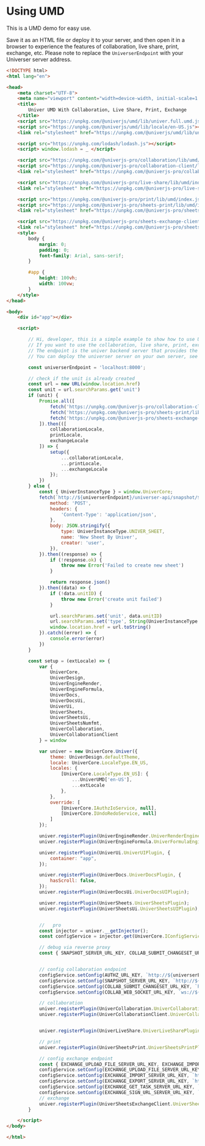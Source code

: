 # Using UMD

This is a UMD demo for easy use.

Save it as an HTML file or deploy it to your server, and then open it in a browser to experience the features of collaboration, live share, print, exchange, etc. Please note to replace the `UniverserEndpoint` with your Universer server address.

```html
<!DOCTYPE html>
<html lang="en">

<head>
    <meta charset="UTF-8">
    <meta name="viewport" content="width=device-width, initial-scale=1.0">
    <title>
        Univer UMD With Collaboration, Live Share, Print, Exchange
    </title>
    <script src="https://unpkg.com/@univerjs/umd/lib/univer.full.umd.js"></script>
    <script src="https://unpkg.com/@univerjs/umd/lib/locale/en-US.js"></script>
    <link rel="stylesheet" href="https://unpkg.com/@univerjs/umd/lib/univer.css">

    <script src="https://unpkg.com/lodash/lodash.js"></script>
    <script> window.lodash = _ </script>

    <script src="https://unpkg.com/@univerjs-pro/collaboration/lib/umd/index.js"></script>
    <script src="https://unpkg.com/@univerjs-pro/collaboration-client/lib/umd/index.js"></script>
    <link rel="stylesheet" href="https://unpkg.com/@univerjs-pro/collaboration-client/lib/index.css">

    <script src="https://unpkg.com/@univerjs-pro/live-share/lib/umd/index.js"></script>
    <link rel="stylesheet" href="https://unpkg.com/@univerjs-pro/live-share/lib/index.css">

    <script src="https://unpkg.com/@univerjs-pro/print/lib/umd/index.js"></script>
    <script src="https://unpkg.com/@univerjs-pro/sheets-print/lib/umd/index.js"></script>
    <link rel="stylesheet" href="https://unpkg.com/@univerjs-pro/sheets-print/lib/index.css">

    <script src="https://unpkg.com/@univerjs-pro/sheets-exchange-client/lib/umd/index.js"></script>
    <link rel="stylesheet" href="https://unpkg.com/@univerjs-pro/sheets-exchange-client/lib/index.css">
    <style>
        body {
            margin: 0;
            padding: 0;
            font-family: Arial, sans-serif;
        }

        #app {
            height: 100vh;
            width: 100vw;
        }
    </style>
</head>

<body>
    <div id="app"></div>

    <script>

        // Hi, developer, this is a simple example to show how to use Univer UMD with collaboration, live share, print, exchange
        // If you want to use the collaboration, live share, print, exchange, you need to config the endpoint
        // The endpoint is the univer backend server that provides the collaboration, live share, print, exchange service
        // You can deploy the universer server on your own server, see the deployment guide: https://univer.ai/pro/guides/sheet/deployment/docker

        const universerEndpoint = 'localhost:8000';

        // check if the unit is already created
        const url = new URL(window.location.href)
        const unit = url.searchParams.get('unit')
        if (unit) {
            Promise.all([
                fetch('https://unpkg.com/@univerjs-pro/collaboration-client/lib/locale/en-US.json').then(res => res.json()),
                fetch('https://unpkg.com/@univerjs-pro/sheets-print/lib/locale/en-US.json').then(res => res.json()),
                fetch('https://unpkg.com/@univerjs-pro/sheets-exchange-client/lib/locale/en-US.json').then(res => res.json())
            ]).then(([
                collaborationLocale,
                printLocale,
                exchangeLocale
            ]) => {
                setup({
                    ...collaborationLocale,
                    ...printLocale,
                    ...exchangeLocale
                });
            })
        } else {
            const { UniverInstanceType } = window.UniverCore;
            fetch(`http://${universerEndpoint}/universer-api/snapshot/${UniverInstanceType.UNIVER_SHEET}/unit/-/create`, {
                method: 'POST',
                headers: {
                    'Content-Type': 'application/json',
                },
                body: JSON.stringify({
                    type: UniverInstanceType.UNIVER_SHEET,
                    name: 'New Sheet By Univer',
                    creator: 'user',
                }),
            }).then((response) => {
                if (!response.ok) {
                    throw new Error('Failed to create new sheet')
                }

                return response.json()
            }).then((data) => {
                if (!data.unitID) {
                    throw new Error('create unit failed')
                }

                url.searchParams.set('unit', data.unitID)
                url.searchParams.set('type', String(UniverInstanceType.UNIVER_SHEET))
                window.location.href = url.toString()
            }).catch((error) => {
                console.error(error)
            })
        }

        const setup = (extLocale) => {
            var {
                UniverCore,
                UniverDesign,
                UniverEngineRender,
                UniverEngineFormula,
                UniverDocs,
                UniverDocsUi,
                UniverUi,
                UniverSheets,
                UniverSheetsUi,
                UniverSheetsNumfmt,
                UniverCollaboration,
                UniverCollaborationClient
            } = window

            var univer = new UniverCore.Univer({
                theme: UniverDesign.defaultTheme,
                locale: UniverCore.LocaleType.EN_US,
                locales: {
                    [UniverCore.LocaleType.EN_US]: {
                        ...UniverUMD['en-US'],
                        ...extLocale
                    },
                },
                override: [
                    [UniverCore.IAuthzIoService, null],
                    [UniverCore.IUndoRedoService, null]
                ]
            });

            univer.registerPlugin(UniverEngineRender.UniverRenderEnginePlugin);
            univer.registerPlugin(UniverEngineFormula.UniverFormulaEnginePlugin);

            univer.registerPlugin(UniverUi.UniverUIPlugin, {
                container: "app",
            });

            univer.registerPlugin(UniverDocs.UniverDocsPlugin, {
                hasScroll: false,
            });
            univer.registerPlugin(UniverDocsUi.UniverDocsUIPlugin);

            univer.registerPlugin(UniverSheets.UniverSheetsPlugin);
            univer.registerPlugin(UniverSheetsUi.UniverSheetsUIPlugin);


            //   pro
            const injector = univer.__getInjector();
            const configService = injector.get(UniverCore.IConfigService);

            // debug via reverse proxy
            const { SNAPSHOT_SERVER_URL_KEY, COLLAB_SUBMIT_CHANGESET_URL_KEY, COLLAB_WEB_SOCKET_URL_KEY, AUTHZ_URL_KEY } = UniverCollaborationClient;


            // config collaboration endpoint
            configService.setConfig(AUTHZ_URL_KEY, `http://${universerEndpoint}/universer-api/authz`);
            configService.setConfig(SNAPSHOT_SERVER_URL_KEY, `http://${universerEndpoint}/universer-api/snapshot`);
            configService.setConfig(COLLAB_SUBMIT_CHANGESET_URL_KEY, `http://${universerEndpoint}/universer-api/comb`);
            configService.setConfig(COLLAB_WEB_SOCKET_URL_KEY, `ws://${universerEndpoint}/universer-api/comb/connect`);

            // collaboration
            univer.registerPlugin(UniverCollaboration.UniverCollaborationPlugin);
            univer.registerPlugin(UniverCollaborationClient.UniverCollaborationClientPlugin);


            univer.registerPlugin(UniverLiveShare.UniverLiveSharePlugin)

            // print
            univer.registerPlugin(UniverSheetsPrint.UniverSheetsPrintPlugin)

            // config exchange endpoint
            const { EXCHANGE_UPLOAD_FILE_SERVER_URL_KEY, EXCHANGE_IMPORT_SERVER_URL_KEY, EXCHANGE_EXPORT_SERVER_URL_KEY, EXCHANGE_GET_TASK_SERVER_URL_KEY, EXCHANGE_SIGN_URL_SERVER_URL_KEY } = UniverSheetsExchangeClient;
            configService.setConfig(EXCHANGE_UPLOAD_FILE_SERVER_URL_KEY, `http://${universerEndpoint}/universer-api/stream/file/upload`);
            configService.setConfig(EXCHANGE_IMPORT_SERVER_URL_KEY, `http://${universerEndpoint}/universer-api/exchange/{type}/import`);
            configService.setConfig(EXCHANGE_EXPORT_SERVER_URL_KEY, `http://${universerEndpoint}/universer-api/exchange/{type}/export`);
            configService.setConfig(EXCHANGE_GET_TASK_SERVER_URL_KEY, `http://${universerEndpoint}/universer-api/exchange/task/{taskID}`);
            configService.setConfig(EXCHANGE_SIGN_URL_SERVER_URL_KEY, `http://${universerEndpoint}/universer-api/file/{fileID}/sign-url`);
            // exchange
            univer.registerPlugin(UniverSheetsExchangeClient.UniverSheetsExchangeClientPlugin)
        }

    </script>
</body>

</html>
```
